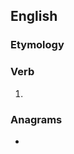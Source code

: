 ==English==

===Etymology===
{{suffix|en|signify|eth|nocat=1}}

===Verb===
{{head|en|verb form}}

# {{lb|en|archaic}} {{en-third-person singular of|signify}}

===Anagrams===
* {{anagrams|en|a=efghiiinst|thingifies}}